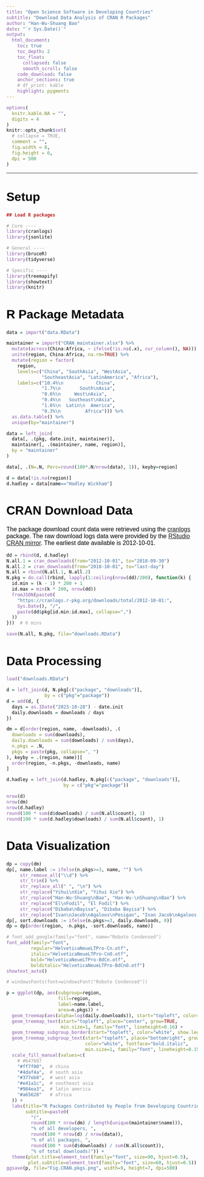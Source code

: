 ---
title: "Open Science Software in Developing Countries"
subtitle: "Download Data Analysis of CRAN R Packages"
author: "Han-Wu-Shuang Bao"
date: "`r Sys.Date()`"
output:
  html_document:
    toc: true
    toc_depth: 2
    toc_float:
      collapsed: false
      smooth_scroll: false
    code_download: false
    anchor_sections: true
    # df_print: kable
    highlight: pygments
---

```{=html}
<style type="text/css">
  body { font-family: "Source Sans Pro", "Arial", sans-serif;
         font-size: 14px; color: #000; }
  code { font-family: "Maple Mono SC NF", "Consolas", monospace; }
  pre code span.do { font-style: normal; font-weight: bold; }
  pre code span.co { font-style: normal; color: #999; }
  pre code span.fu { color: #8959a8; }
  #header { text-align: center; }
  h1, h2, h3 { font-weight: bold; }
  h1.title { font-size: 34px; }
  h1 { font-size: 32px; }
  h2 { font-size: 28px; }
  h3 { font-size: 24px; }
  h4 { font-size: 20px; }
  #TOC li { font-size: 18px; line-height: 1.25; }
  p, li, button span { font-size: 16px; }
  .table { table-layout: fixed; width: auto; margin: 1em auto; }
  .table { border-top: 1px solid #111; border-bottom: 1px solid #111; }
  .table thead { background-color: #f0f0f0; }
  .table tr.even { background-color: #f5f5f5; }
  .table thead tr th { border-bottom-width: 0px; line-height: 1.2; }
  .table tbody tr td { border-top-width: 0px; line-height: 1.2; }
</style>
```

```{r Config, include=FALSE}
options(
  knitr.kable.NA = "",
  digits = 4
)
knitr::opts_chunk$set(
  # collapse = TRUE,
  comment = "",
  fig.width = 8,
  fig.height = 6,
  dpi = 500
)
```

------------------------------------------------------------------------

# Setup

```{r Setup, message=FALSE, warning=FALSE}
## Load R packages

# Core ----
library(cranlogs)
library(jsonlite)

# General ----
library(bruceR)
library(tidyverse)

# Specific ----
library(treemapify)
library(showtext)
library(knitr)
```

# R Package Metadata

```{r Import}
data = import("data.RData")

maintainer = import("CRAN_maintainer.xlsx") %>%
  mutate(across(China:Africa, ~ ifelse(!is.na(.x), cur_column(), NA))) %>%
  unite(region, China:Africa, na.rm=TRUE) %>%
  mutate(region = factor(
    region,
    levels=c("China", "SouthAsia", "WestAsia",
             "SoutheastAsia", "LatinAmerica", "Africa"),
    labels=c("10.4%\n            China",
             "1.7%\n       South\nAsia",
             "0.6%\n     West\nAsia",
             "0.4%\n   Southeast\nAsia",
             "1.6%\n  Latin\n  America",
             "0.3%\n         Africa"))) %>%
  as.data.table() %>%
  unique(by="maintainer")

data = left_join(
  data[, .(pkg, date.init, maintainer)],
  maintainer[, .(maintainer, name, region)],
  by = "maintainer"
)

data[, .(N=.N, Perc=round(100*.N/nrow(data), 1)), keyby=region]

d = data[!is.na(region)]
d.hadley = data[name=="Hadley Wickham"]
```

# CRAN Download Data

The package download count data were retrieved using the [cranlogs](https://cranlogs.r-pkg.org/) package. The raw download logs data were provided by the [RStudio CRAN mirror](http://cran-logs.rstudio.com/). The earliest date available is 2012-10-01.

```{r CRAN Downloads, eval=FALSE}
dd = rbind(d, d.hadley)
N.all.1 = cran_downloads(from="2012-10-01", to="2018-09-30")
N.all.2 = cran_downloads(from="2018-10-01", to="last-day")
N.all = rbind(N.all.1, N.all.2)
N.pkg = do.call(rbind, lapply(1:ceiling(nrow(dd)/200), function(k) {
  id.min = (k - 1) * 200 + 1
  id.max = min(k * 200, nrow(dd))
  fromJSON(paste0(
    "https://cranlogs.r-pkg.org/downloads/total/2012-10-01:",
    Sys.Date(), "/",
    paste(dd$pkg[id.min:id.max], collapse=",")
  ))
}))  # 6 mins

save(N.all, N.pkg, file="downloads.RData")
```

# Data Processing

```{r Merge, warning=FALSE}
load("downloads.RData")

d = left_join(d, N.pkg[c("package", "downloads")],
              by = c("pkg"="package"))
d = add(d, {
  days = as.IDate("2023-10-28") - date.init
  daily.downloads = downloads / days
})

dm = d[order(region, name, -downloads), .(
  downloads = sum(downloads),
  daily.downloads = sum(downloads) / sum(days),
  n.pkgs = .N,
  pkgs = paste(pkg, collapse=", ")
), keyby = .(region, name)][
  order(region, -n.pkgs, -downloads, name)
]

d.hadley = left_join(d.hadley, N.pkg[c("package", "downloads")],
                     by = c("pkg"="package"))

nrow(d)
nrow(dm)
nrow(d.hadley)
round(100 * sum(d$downloads) / sum(N.all$count), 1)
round(100 * sum(d.hadley$downloads) / sum(N.all$count), 1)
```

# Data Visualization

```{r Treemap, fig.width=9, fig.height=7, dpi=500}
dp = copy(dm)
dp[, name.label := ifelse(n.pkgs>=3, name, "") %>%
     str_remove_all("\\d") %>%
     str_trim() %>%
     str_replace_all(" ", "\n") %>%
     str_replace("Yihui\nXie", "Yihui Xie") %>%
     str_replace("Han-Wu-Shuang\nBao", "Han-Wu-\nShuang\nBao") %>%
     str_replace("El\nFodil", "El Fodil") %>%
     str_replace("Dibaba\nBayisa", "Dibaba Bayisa") %>%
     str_replace("Ivan\nJacob\nAgaloos\nPesigan", "Ivan Jacob\nAgaloos Pesigan")]
dp[, sort.downloads := ifelse(n.pkgs>=3, daily.downloads, 0)]
dp = dp[order(region, -n.pkgs, -sort.downloads, name)]

# font_add_google(family="font", name="Roboto Condensed")
font_add(family="font",
         regular="HelveticaNeueLTPro-Cn.otf",
         italic="HelveticaNeueLTPro-CnO.otf",
         bold="HelveticaNeueLTPro-BdCn.otf",
         bolditalic="HelveticaNeueLTPro-BdCnO.otf")
showtext_auto()

# windowsFonts(font=windowsFont("Roboto Condensed"))

p = ggplot(dp, aes(subgroup=region,
                   fill=region,
                   label=name.label,
                   area=n.pkgs)) +
  geom_treemap(aes(alpha=log(daily.downloads)), start="topleft", color="white", show.legend=FALSE) +
  geom_treemap_text(start="topleft", place="center", grow=TRUE,
                    min.size=1, family="font", lineheight=0.16) +
  geom_treemap_subgroup_border(start="topleft", color="white", show.legend=FALSE) +
  geom_treemap_subgroup_text(start="topleft", place="bottomright", grow=TRUE, alpha=0.7,
                             color="white", fontface="bold.italic",
                             min.size=1, family="font", lineheight=0.15) +
  scale_fill_manual(values=c(
    # #647687
    "#ff7f00",  # china
    "#4daf4a",  # south asia
    "#377eb8",  # west asia
    "#e41a1c",  # southeast asia
    "#984ea3",  # latin america
    "#a65628"   # africa
  )) +
  labs(title="R Packages Contributed by People from Developing Countries",
       subtitle=paste0(
         "(",
         round(100 * nrow(dm) / length(unique(maintainer$name))),
         "% of all developers, ",
         round(100 * nrow(d) / nrow(data)),
         "% of all packages, ",
         round(100 * sum(d$downloads) / sum(N.all$count)),
         "% of total downloads)")) +
  theme(plot.title=element_text(family="font", size=90, hjust=0.5),
        plot.subtitle=element_text(family="font", size=60, hjust=0.5))
ggsave(p, file="Fig.CRAN.pkgs.png", width=9, height=7, dpi=500)
```
